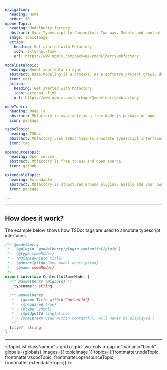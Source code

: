 ```yaml
---
navigation:
  heading: Home
  order: 10
openerTopic:
  heading: Modelberry factory
  abstract: Sync Typescript to Contentful. Two way. Models and content.
  image: topicImage
  action:
    heading: Get started with Mbfactory
    icon: external-link
    url: https://www.npmjs.com/package/@modelberry/mbfactory

modelDataTopic:
  heading: Model your data in sync
  abstract: Data modeling is a process. As a software project grows, data models change. Mbfactory provides an easy way to keep your data models in sync with your development.
  icon: edit
  action:
    heading: Get started with Mbfactory
    icon: external-link
    url: https://www.npmjs.com/package/@modelberry/mbfactory

nodeTopic:
  heading: Node.js
  abstract: Mbfactory is available as a free Node.js package on npm.
  icon: package

tsdocTopic:
  heading: TSDoc
  abstract: Mbfactory uses TSDoc tags to annotate typescript interfaces. The same tags you use to generate documentation.
  icon: tag

opensourceTopic:
  heading: Open source
  abstract: Mbfactory is free to use and open source.
  icon: github

extendableTopic:
  heading: Extendable
  abstract: Mbfactory is structured around plugins. Easily add your own.
  icon: package

---
```


<div className="s-popout">
  <Topic
    className="u-margin-block-start-0"
    variant="hero"
    globals={globals}
    images={{topicImage}}
    topic={frontmatter.openerTopic}
  />
</div>

<Topic
  variant="headline"
  globals={globals}
  topic={frontmatter.modelDataTopic}
/>

---

## How does it work?

The example below shows how TSDoc tags are used to annotate typescript interfaces.

```ts
/** @modelberry
 * - {@plugin "@modelberry/plugin-contentful/plain"}
 * - {@type someModel}
 * - {@displayField title}
 * - {@description Some model description}
 * - {@name someModel}
 */
export interface ContentfulSomeModel {
  /** @modelberry {@ignore} */
  __typename?: string

  /** @modelberry
   * - {@name Title within Contentful}
   * - {@required true}
   * - {@type Symbol}
   * - {@widgetId singleLine}
   * - {@helpText Used within Contentful, will never be displayed.}
   */
  title?: string
}
```

---

<TopicList 
  className="s-grid u-grid-two-cols u-gap-m"
  variant="block"
  globals={globals}
  images={{ topicImage }}
  topics={[frontmatter.nodeTopic, frontmatter.tsdocTopic, frontmatter.opensourceTopic, frontmatter.extendableTopic]}
/>
